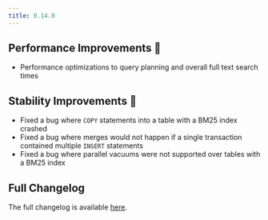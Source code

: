 ```yaml
---
title: 0.14.0
---
```


## Performance Improvements 🚀

- Performance optimizations to query planning and overall full text search times

## Stability Improvements 💪

- Fixed a bug where `COPY` statements into a table with a BM25 index crashed
- Fixed a bug where merges would not happen if a single transaction contained multiple `INSERT` statements
- Fixed a bug where parallel vacuums were not supported over tables with a BM25 index

## Full Changelog

The full changelog is available [here](https://github.com/paradedb/paradedb/releases/tag/v0.14.1).
